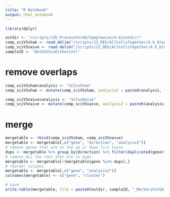 ```yaml
---
title: "R Notebook"
output: html_notebook
---
```


```r
library(dplyr)
```

```r
outdir <- "/scripts/13b_ProcessForGO/Samplewise/4.6/outdir/"
comp_sciVSsham <- read.delim("/scripts/13_DEG/AllCellsTogether/4.6_blood_NvOrSham_vs_SCI+IVIG/outdir/markers_SCIvsham_RemoveRbMt.txt")
comp_sciVSnaive <- read.delim("/scripts/13_DEG/AllCellsTogether/4.6_blood_NvOrSham_vs_SCI+IVIG/outdir/markers_SCIvnaive_RemoveRbMt.txt")
sampleID <- "BothSCIvsEitherCntl"
```

# remove overlaps

```r
comp_sciVSsham$analysis <- "SCIvsSham"
comp_sciVSsham <- mutate(comp_sciVSsham, analysis2 = paste0(analysis, "_", direction))

comp_sciVSnaive$analysis <- "SCIvsNaive"
comp_sciVSnaive <- mutate(comp_sciVSnaive, analysis2 = paste0(analysis, "_", direction))
```

# merge

```r
mergetable <- rbind(comp_sciVSsham, comp_sciVSnaive)
mergetable <- mergetable[,c("gene", "direction", "analysis2")]
# remove genes that are on the up or down list twice
dups <- mergetable %>% group_by(direction) %>% filter(duplicated(gene)) %>% pull(gene)
# remove ALL the rows that are in dups
mergetable <- mergetable[!(mergetable$gene %in% dups),]
# reorder columns
mergetable <- mergetable[,c("gene", "analysis2")]
colnames(mergetable) <- c("gene", "cluster")

# save
write.table(mergetable, file = paste0(outdir, sampleID, "_MarkersForGO.txt"), sep = "\t", quote = FALSE, col.names = NA)
```
